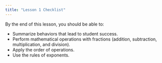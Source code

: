 ```yaml
---
title: "Lesson 1 Checklist"
---
```


By the end of this lesson, you should be able to:

* Summarize behaviors that lead to student success.
* Perform mathematical operations with fractions (addition, subtraction, multiplication, and division).
* Apply the order of operations.
* Use the rules of exponents.
